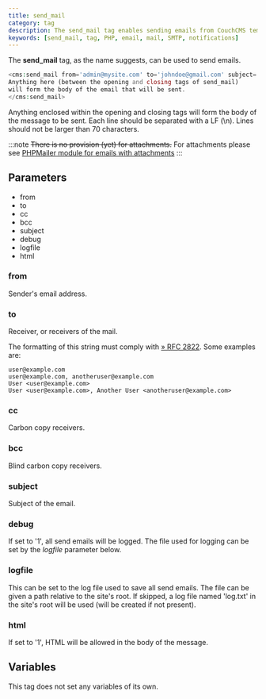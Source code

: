 ```yaml
---
title: send_mail
category: tag
description: The send_mail tag enables sending emails from CouchCMS templates with support for HTML content, CC/BCC recipients, and debugging options.
keywords: [send_mail, tag, PHP, email, mail, SMTP, notifications]
---
```


The **send_mail** tag, as the name suggests, can be used to send emails.

```php
<cms:send_mail from='admin@mysite.com' to='johndoe@gmail.com' subject='Feedback from your site'>
Anything here (between the opening and closing tags of send_mail)
will form the body of the email that will be sent.
</cms:send_mail>
```

Anything enclosed within the opening and closing tags will form the body of the message to be sent.
Each line should be separated with a LF (\n). Lines should not be larger than 70 characters.

:::note
<s>There is no provision (yet) for attachments.</s> For attachments please see [PHPMailer module for emails with attachments](https://www.couchcms.com/forum/viewtopic.php?f=5&t=10750)
:::

## Parameters

*   from
*   to
*   cc
*   bcc
*   subject
*   debug
*   logfile
*   html

### from

Sender's email address.

### to

Receiver, or receivers of the mail.

The formatting of this string must comply with [» RFC 2822](http://www.faqs.org/rfcs/rfc2822). Some examples are:

```
user@example.com
user@example.com, anotheruser@example.com
User <user@example.com>
User <user@example.com>, Another User <anotheruser@example.com>
```

### cc

Carbon copy receivers.

### bcc

Blind carbon copy receivers.

### subject

Subject of the email.

### debug

If set to '1', all send emails will be logged. The file used for logging can be set by the _logfile_ parameter below.

### logfile

This can be set to the log file used to save all send emails. The file can be given a path relative to the site's root. If skipped, a log file named 'log.txt' in the site's root will be used (will be created if not present).

### html

If set to '1', HTML will be allowed in the body of the message.

## Variables

This tag does not set any variables of its own.